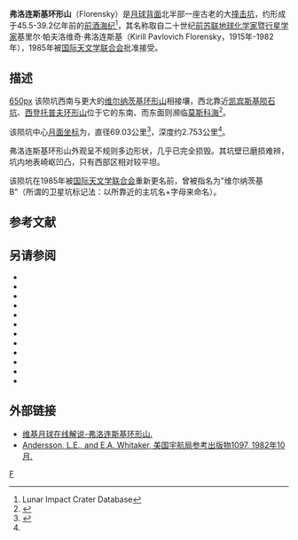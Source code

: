 {{lunar crater data|
 image= FlorenskyCrater.jpg|
 caption=[[月球勘测轨道飞行器|月球勘测轨道飞行器]]拍摄的图像|
 latitude=25.45|
 N_or_S=N|
 longitude=131.85|
 E_or_W=E|
 diameter=69.03公里|
 depth=2.753公里|
 colong=229|
 eponym=基里尔·帕·弗洛连斯基}}
'''弗洛连斯基环形山'''（Florensky）是[[月球背面|月球背面]]北半部一座古老的大[[撞击坑|撞击坑]]，约形成于45.5-39.2亿年前的[[前酒海纪|前酒海纪]]<ref name=LICD>Lunar Impact Crater Database</ref>，其名称取自二十世纪[[前苏联|前苏联]][[地球化学|地球化学家]]暨[[行星科学|行星学家]]基里尔·帕夫洛维奇·弗洛连斯基（Kirill Pavlovich Florensky，1915年-1982年），1985年被[[国际天文学联合会|国际天文学联合会]]批准接受。

==描述==  
[[image:FlorenskyCraterLOC.jpg|650px]]
该陨坑西南与更大的[[维尔纳茨基环形山|维尔纳茨基环形山]]相接壤，西北靠近[[凯宾斯基陨石坑|凯宾斯基陨石坑]]、[[西登托普夫环形山|西登托普夫环形山]]位于它的东南、而东面则濒临[[莫斯科海_(月球)|莫斯科海]]<ref>{{Cite web |url=http://planetarynames.wr.usgs.gov/images/Lunar/lac_48_wac.pdf |title=Crater Florensky on the map LAC-48. |accessdate=2016-12-24 |archive-date=2016-12-24 |archive-url=https://web.archive.org/web/20161224003853/https://planetarynames.wr.usgs.gov/images/Lunar/lac_48_wac.pdf |dead-url=no }}</ref>。

该陨坑中心[[月面坐标|月面坐标]]为{{Coord|25.45|N|131.85|E|globe:Moon|nogoogle=1|noosm=1}}，直径69.03公里<ref name="IAU">{{Cite web |url=http://planetarynames.wr.usgs.gov/Feature/1984 |title=Directory of the International Astronomical Union |accessdate=2016-12-24 |archive-date=2017-09-13 |archive-url=https://web.archive.org/web/20170913183535/https://planetarynames.wr.usgs.gov/Feature/1984 |dead-url=no }}</ref>，深度约2.753公里<ref name="LICD"/>。

弗洛连斯基环形山外观呈不规则多边形状，几乎已完全损毁。其坑壁已磨损难辨，坑内地表崎岖凹凸，只有西部区相对较平坦。

该陨坑在1985年被[[国际天文学联合会|国际天文学联合会]]重新更名前，曾被指名为"维尔纳茨基 B"（所谓的卫星坑标记法：以所靠近的主坑名+字母来命名）。

==参考文献==
{{Reflist}}

==另请参阅==
{{refbegin}}
* {{cite book
  | last1 = Andersson
  | first1 = L. E.
  | last2 = Whitaker
  | first2 = E. A.
  | authorlink2 = Ewen Whitaker
  | date = 1982
  | title = [[NASA|NASA]] Catalogue of Lunar Nomenclature
  | publisher = NASA RP-1097
  | ref = harv
  }}
* {{cite web
  | last = Blue
  | first = Jennifer
  | date = July 25, 2007
  | title = Gazetteer of Planetary Nomenclature
  | publisher = [[United_States_Geological_Survey|USGS]]
  | url = http://planetarynames.wr.usgs.gov/
  | accessdate = 2007-08-05
  | ref = harv
  | archive-date = 2012-04-08
  | archive-url = https://www.webcitation.org/66mXDr4G9?url=http://planetarynames.wr.usgs.gov/
  | dead-url = no
  }}
* {{cite book
  | last1 = Bussey
  | first1 = B.
  | authorlink1 = Ben Bussey
  | last2 = Spudis
  | first2 = P.
  | authorlink2 = Paul Spudis
  | date = 2004
  | title = The Clementine Atlas of the Moon
  | publisher = Cambridge University Press
  | location = New York
  | isbn = 978-0-521-81528-4
  | ref = harv
  }}
* {{cite book
  | last1 = Cocks
  | first1 = Elijah E.
  | last2 = Cocks
  | first2 = Josiah C.
  | date = 1995
  | title = Who's Who on the Moon: A Biographical Dictionary of Lunar Nomenclature
  | url = https://archive.org/details/isbn_9780936389271
  | publisher = Tudor Publishers
  | isbn = 978-0-936389-27-1
  | ref = harv
  }}
* {{cite web
  | last = McDowell
  | first = Jonathan
  | date = July 15, 2007
  | url = http://host.planet4589.org/astro/lunar/
  | title = Lunar Nomenclature
  | publisher = Jonathan's Space Report
  | accessdate = 2007-10-24
  | ref = harv
  | archive-date = 2012-05-26
  | archive-url = https://www.webcitation.org/67wcYNfK3?url=http://host.planet4589.org/astro/lunar/
  | dead-url = no
  }}
* {{cite journal| last1 = Menzel| first1 = D. H.| last2 = Minnaert| first2 = M.| last3 = Levin| first3 = B.| last4 = Dollfus| first4 = A.| last5 = Bell| first5 = B.| title = Report on Lunar Nomenclature by the Working Group of Commission 17 of the IAU| doi = 10.1007/BF00171763| journal = Space Science Reviews| volume = 12| issue = 2| pages = 136–186| date = 1971| bibcode = 1971SSRv...12..136M| ref = harv}}
* {{cite book
  | first = Patrick
  | last = Moore
  | authorlink = Patrick Moore
  | date = 2001
  | title = On the Moon
  | url = https://archive.org/details/patrickmooreonmo00patr
  | publisher = Sterling Publishing Co.
  | isbn = 978-0-304-35469-6
  | ref = harv
  }}
* {{cite book
  | first = Fred W.
  | last = Price
  | date = 1988
  | title = The Moon Observer's Handbook
  | publisher = Cambridge University Press
  | isbn = 978-0-521-33500-3
  | ref = harv
  }}
* {{cite book
  | last = Rükl
  | first = Antonín
  | authorlink = Antonín Rükl
  | date = 1990
  | title = Atlas of the Moon
  | publisher = Kalmbach Books
  | isbn = 978-0-913135-17-4
  | ref = harv
  }}
* {{cite book
  | last = Webb
  | first = Rev. T. W.
  | authorlink = Thomas William Webb
  | date = 1962
  | title = Celestial Objects for Common Telescopes
  | url = https://archive.org/details/celestialobjects00webb
  | edition = 6th revised
  | publisher = Dover
  | isbn = 978-0-486-20917-3
  | ref = harv
  }}
* {{cite book
  | first = Ewen A.
  | last = Whitaker
  | authorlink = Ewen Whitaker
  | date = 1999
  | title = Mapping and Naming the Moon
  | publisher = Cambridge University Press
  | isbn = 978-0-521-62248-6
  | ref = harv
  }}
* {{cite book
  | first = Peter T.
  | last = Wlasuk
  | date = 2000
  | title = Observing the Moon
  | publisher = Springer
  | isbn = 978-1-85233-193-1
  | ref = harv
 }}
{{refend}}

==外部链接==
* [https://the-moon.wikispaces.com/Florensky 维基月球在线解说-弗洛连斯基环形山.] {{Wayback|url=https://the-moon.wikispaces.com/Florensky |date=20180302043335 }}
* [http://planet4589.org/astro/lunar/RP-1097.pdf Andersson, L.E., and E.A. Whitaker, 美国宇航局参考出版物1097, 1982年10月.] {{Wayback|url=http://planet4589.org/astro/lunar/RP-1097.pdf |date=20141006125838 }}

[[Category:月球环形山|F]]
{{月球環形山 (C-F)}}